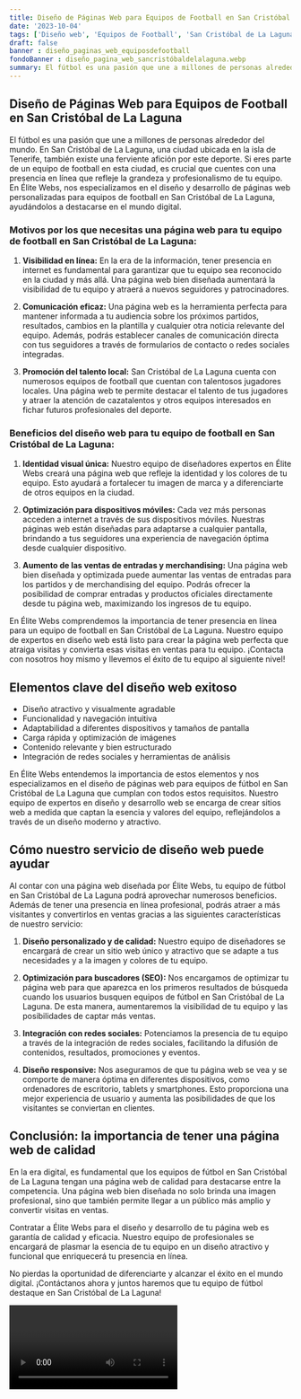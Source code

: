 ```yaml
---
title: Diseño de Páginas Web para Equipos de Football en San Cristóbal de La Laguna
date: '2023-10-04'
tags: ['Diseño web', 'Equipos de Football', 'San Cristóbal de La Laguna']
draft: false
banner : diseño_paginas_web_equiposdefootball
fondoBanner : diseño_pagina_web_sancristóbaldelalaguna.webp
summary: El fútbol es una pasión que une a millones de personas alrededor del mundo. En San Cristóbal de La Laguna, una ciudad ubicada en la isla de Tenerife, también existe una ferviente afición por este deporte. Si eres parte de un equipo de football en esta ciudad, es crucial que cuentes con una presencia en línea que refleje la grandeza y profesionalismo de tu equipo. En Élite Webs, nos especializamos en el diseño y desarrollo de páginas web personalizadas para equipos de football en San Cristóbal de La Laguna, ayudándolos a destacarse en el mundo digital.
---
```


## Diseño de Páginas Web para Equipos de Football en San Cristóbal de La Laguna

El fútbol es una pasión que une a millones de personas alrededor del mundo. En San Cristóbal de La Laguna, una ciudad ubicada en la isla de Tenerife, también existe una ferviente afición por este deporte. Si eres parte de un equipo de football en esta ciudad, es crucial que cuentes con una presencia en línea que refleje la grandeza y profesionalismo de tu equipo. En Élite Webs, nos especializamos en el diseño y desarrollo de páginas web personalizadas para equipos de football en San Cristóbal de La Laguna, ayudándolos a destacarse en el mundo digital.

### Motivos por los que necesitas una página web para tu equipo de football en San Cristóbal de La Laguna:

1. **Visibilidad en línea:** En la era de la información, tener presencia en internet es fundamental para garantizar que tu equipo sea reconocido en la ciudad y más allá. Una página web bien diseñada aumentará la visibilidad de tu equipo y atraerá a nuevos seguidores y patrocinadores.

2. **Comunicación eficaz:** Una página web es la herramienta perfecta para mantener informada a tu audiencia sobre los próximos partidos, resultados, cambios en la plantilla y cualquier otra noticia relevante del equipo. Además, podrás establecer canales de comunicación directa con tus seguidores a través de formularios de contacto o redes sociales integradas.

3. **Promoción del talento local:** San Cristóbal de La Laguna cuenta con numerosos equipos de football que cuentan con talentosos jugadores locales. Una página web te permite destacar el talento de tus jugadores y atraer la atención de cazatalentos y otros equipos interesados en fichar futuros profesionales del deporte.

### Beneficios del diseño web para tu equipo de football en San Cristóbal de La Laguna:

1. **Identidad visual única:** Nuestro equipo de diseñadores expertos en Élite Webs creará una página web que refleje la identidad y los colores de tu equipo. Esto ayudará a fortalecer tu imagen de marca y a diferenciarte de otros equipos en la ciudad.

2. **Optimización para dispositivos móviles:** Cada vez más personas acceden a internet a través de sus dispositivos móviles. Nuestras páginas web están diseñadas para adaptarse a cualquier pantalla, brindando a tus seguidores una experiencia de navegación óptima desde cualquier dispositivo.

3. **Aumento de las ventas de entradas y merchandising:** Una página web bien diseñada y optimizada puede aumentar las ventas de entradas para los partidos y de merchandising del equipo. Podrás ofrecer la posibilidad de comprar entradas y productos oficiales directamente desde tu página web, maximizando los ingresos de tu equipo.

En Élite Webs comprendemos la importancia de tener presencia en línea para un equipo de football en San Cristóbal de La Laguna. Nuestro equipo de expertos en diseño web está listo para crear la página web perfecta que atraiga visitas y convierta esas visitas en ventas para tu equipo. ¡Contacta con nosotros hoy mismo y llevemos el éxito de tu equipo al siguiente nivel!

<GifSeo />

<Cta />

## Elementos clave del diseño web exitoso

- Diseño atractivo y visualmente agradable
- Funcionalidad y navegación intuitiva
- Adaptabilidad a diferentes dispositivos y tamaños de pantalla
- Carga rápida y optimización de imágenes
- Contenido relevante y bien estructurado
- Integración de redes sociales y herramientas de análisis

En Élite Webs entendemos la importancia de estos elementos y nos especializamos en el diseño de páginas web para equipos de fútbol en San Cristóbal de La Laguna que cumplan con todos estos requisitos. Nuestro equipo de expertos en diseño y desarrollo web se encarga de crear sitios web a medida que captan la esencia y valores del equipo, reflejándolos a través de un diseño moderno y atractivo.

## Cómo nuestro servicio de diseño web puede ayudar

Al contar con una página web diseñada por Élite Webs, tu equipo de fútbol en San Cristóbal de La Laguna podrá aprovechar numerosos beneficios. Además de tener una presencia en línea profesional, podrás atraer a más visitantes y convertirlos en ventas gracias a las siguientes características de nuestro servicio:

1. **Diseño personalizado y de calidad:** Nuestro equipo de diseñadores se encargará de crear un sitio web único y atractivo que se adapte a tus necesidades y a la imagen y colores de tu equipo.

2. **Optimización para buscadores (SEO):** Nos encargamos de optimizar tu página web para que aparezca en los primeros resultados de búsqueda cuando los usuarios busquen equipos de fútbol en San Cristóbal de La Laguna. De esta manera, aumentaremos la visibilidad de tu equipo y las posibilidades de captar más ventas.

3. **Integración con redes sociales:** Potenciamos la presencia de tu equipo a través de la integración de redes sociales, facilitando la difusión de contenidos, resultados, promociones y eventos.

4. **Diseño responsive:** Nos aseguramos de que tu página web se vea y se comporte de manera óptima en diferentes dispositivos, como ordenadores de escritorio, tablets y smartphones. Esto proporciona una mejor experiencia de usuario y aumenta las posibilidades de que los visitantes se conviertan en clientes.

## Conclusión: la importancia de tener una página web de calidad

En la era digital, es fundamental que los equipos de fútbol en San Cristóbal de La Laguna tengan una página web de calidad para destacarse entre la competencia. Una página web bien diseñada no solo brinda una imagen profesional, sino que también permite llegar a un público más amplio y convertir visitas en ventas.

Contratar a Élite Webs para el diseño y desarrollo de tu página web es garantía de calidad y eficacia. Nuestro equipo de profesionales se encargará de plasmar la esencia de tu equipo en un diseño atractivo y funcional que enriquecerá tu presencia en línea.

No pierdas la oportunidad de diferenciarte y alcanzar el éxito en el mundo digital. ¡Contáctanos ahora y juntos haremos que tu equipo de fútbol destaque en San Cristóbal de La Laguna!

<Video />

<CtaBot job='Equipos de Football' city='San Cristóbal de La Laguna'/>

<Gmaps query='San Cristóbal de La Laguna+españa+maps' />